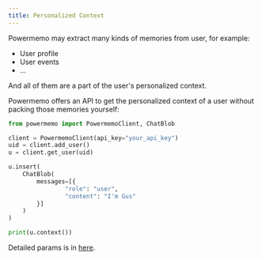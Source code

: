 ```yaml
---
title: Personalized Context
---
```


Powermemo may extract many kinds of memories from user, for example:
- User profile
- User events
- ...

And all of them are a part of the user's personalized context.

Powermemo offers an API to get the personalized context of a user without packing those memories yourself:
```python
from powermemo import PowermemoClient, ChatBlob

client = PowermemoClient(api_key="your_api_key")
uid = client.add_user()
u = client.get_user(uid)

u.insert(
    ChatBlob(
        messages=[{
                "role": "user",
                "content": "I'm Gus"
        }]
    )
)

print(u.context())
```
Detailed params is in [here](/api-reference/prompt/get_context).


